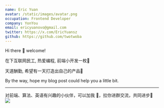 ```yaml
---
name: Eric Yuan
avatar: /static/images/avatar.png
occupation: Frontend Developer
company: YonYou
email: ericyuanovo@gmail.com
twitter: https://x.com/EricYuansz
github: https://github.com/twotwoba
---
```



Hi there 👋 welcome!

在下互联网民工, 热爱编程, 前端小开发一枚🔩

天道酬勤, 希望有一天打造出自己的产品🚀

By the way, hope my blog post could help you a little bit.

---

对前端、算法、英语有兴趣的小伙伴，可以加我 📡，拉你进群交流，共同进步🎉
<img src='/static/images/me.png' className="w-56"/>

